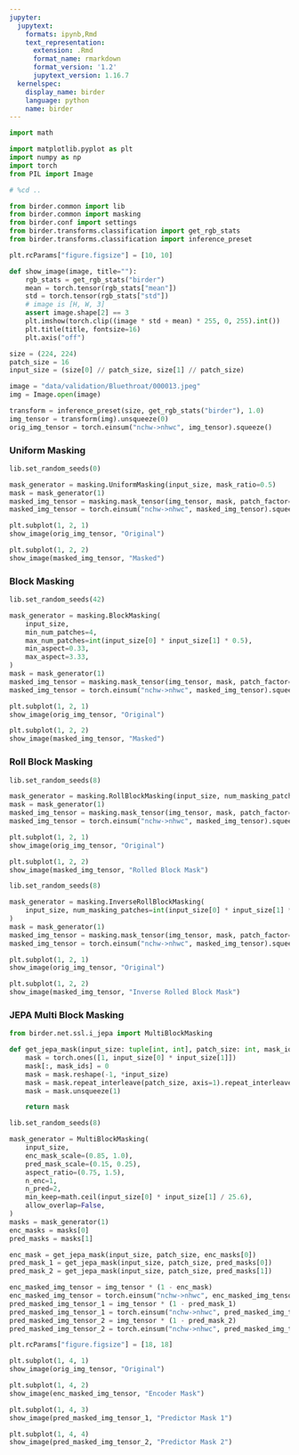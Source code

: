 ```yaml
---
jupyter:
  jupytext:
    formats: ipynb,Rmd
    text_representation:
      extension: .Rmd
      format_name: rmarkdown
      format_version: '1.2'
      jupytext_version: 1.16.7
  kernelspec:
    display_name: birder
    language: python
    name: birder
---
```


```python
import math

import matplotlib.pyplot as plt
import numpy as np
import torch
from PIL import Image
```

```python
# %cd ..
```

```python
from birder.common import lib
from birder.common import masking
from birder.conf import settings
from birder.transforms.classification import get_rgb_stats
from birder.transforms.classification import inference_preset
```

```python
plt.rcParams["figure.figsize"] = [10, 10]
```

```python
def show_image(image, title=""):
    rgb_stats = get_rgb_stats("birder")
    mean = torch.tensor(rgb_stats["mean"])
    std = torch.tensor(rgb_stats["std"])
    # image is [H, W, 3]
    assert image.shape[2] == 3
    plt.imshow(torch.clip((image * std + mean) * 255, 0, 255).int())
    plt.title(title, fontsize=16)
    plt.axis("off")
```

```python
size = (224, 224)
patch_size = 16
input_size = (size[0] // patch_size, size[1] // patch_size)

image = "data/validation/Bluethroat/000013.jpeg"
img = Image.open(image)

transform = inference_preset(size, get_rgb_stats("birder"), 1.0)
img_tensor = transform(img).unsqueeze(0)
orig_img_tensor = torch.einsum("nchw->nhwc", img_tensor).squeeze()
```

### Uniform Masking

```python
lib.set_random_seeds(0)

mask_generator = masking.UniformMasking(input_size, mask_ratio=0.5)
mask = mask_generator(1)
masked_img_tensor = masking.mask_tensor(img_tensor, mask, patch_factor=patch_size)
masked_img_tensor = torch.einsum("nchw->nhwc", masked_img_tensor).squeeze()
```

```python
plt.subplot(1, 2, 1)
show_image(orig_img_tensor, "Original")

plt.subplot(1, 2, 2)
show_image(masked_img_tensor, "Masked")
```

### Block Masking

```python
lib.set_random_seeds(42)

mask_generator = masking.BlockMasking(
    input_size,
    min_num_patches=4,
    max_num_patches=int(input_size[0] * input_size[1] * 0.5),
    min_aspect=0.33,
    max_aspect=3.33,
)
mask = mask_generator(1)
masked_img_tensor = masking.mask_tensor(img_tensor, mask, patch_factor=patch_size)
masked_img_tensor = torch.einsum("nchw->nhwc", masked_img_tensor).squeeze()
```

```python
plt.subplot(1, 2, 1)
show_image(orig_img_tensor, "Original")

plt.subplot(1, 2, 2)
show_image(masked_img_tensor, "Masked")
```

### Roll Block Masking

```python
lib.set_random_seeds(8)

mask_generator = masking.RollBlockMasking(input_size, num_masking_patches=int(input_size[0] * input_size[1] * 0.5))
mask = mask_generator(1)
masked_img_tensor = masking.mask_tensor(img_tensor, mask, patch_factor=patch_size)
masked_img_tensor = torch.einsum("nchw->nhwc", masked_img_tensor).squeeze()
```

```python
plt.subplot(1, 2, 1)
show_image(orig_img_tensor, "Original")

plt.subplot(1, 2, 2)
show_image(masked_img_tensor, "Rolled Block Mask")
```

```python
lib.set_random_seeds(8)

mask_generator = masking.InverseRollBlockMasking(
    input_size, num_masking_patches=int(input_size[0] * input_size[1] * 0.5)
)
mask = mask_generator(1)
masked_img_tensor = masking.mask_tensor(img_tensor, mask, patch_factor=patch_size)
masked_img_tensor = torch.einsum("nchw->nhwc", masked_img_tensor).squeeze()
```

```python
plt.subplot(1, 2, 1)
show_image(orig_img_tensor, "Original")

plt.subplot(1, 2, 2)
show_image(masked_img_tensor, "Inverse Rolled Block Mask")
```

### JEPA Multi Block Masking

```python
from birder.net.ssl.i_jepa import MultiBlockMasking
```

```python
def get_jepa_mask(input_size: tuple[int, int], patch_size: int, mask_ids: torch.Tensor) -> torch.Tensor:
    mask = torch.ones([1, input_size[0] * input_size[1]])
    mask[:, mask_ids] = 0
    mask = mask.reshape(-1, *input_size)
    mask = mask.repeat_interleave(patch_size, axis=1).repeat_interleave(patch_size, axis=2)
    mask = mask.unsqueeze(1)

    return mask
```

```python
lib.set_random_seeds(8)

mask_generator = MultiBlockMasking(
    input_size,
    enc_mask_scale=(0.85, 1.0),
    pred_mask_scale=(0.15, 0.25),
    aspect_ratio=(0.75, 1.5),
    n_enc=1,
    n_pred=2,
    min_keep=math.ceil(input_size[0] * input_size[1] / 25.6),
    allow_overlap=False,
)
masks = mask_generator(1)
enc_masks = masks[0]
pred_masks = masks[1]

enc_mask = get_jepa_mask(input_size, patch_size, enc_masks[0])
pred_mask_1 = get_jepa_mask(input_size, patch_size, pred_masks[0])
pred_mask_2 = get_jepa_mask(input_size, patch_size, pred_masks[1])

enc_masked_img_tensor = img_tensor * (1 - enc_mask)
enc_masked_img_tensor = torch.einsum("nchw->nhwc", enc_masked_img_tensor).squeeze()
pred_masked_img_tensor_1 = img_tensor * (1 - pred_mask_1)
pred_masked_img_tensor_1 = torch.einsum("nchw->nhwc", pred_masked_img_tensor_1).squeeze()
pred_masked_img_tensor_2 = img_tensor * (1 - pred_mask_2)
pred_masked_img_tensor_2 = torch.einsum("nchw->nhwc", pred_masked_img_tensor_2).squeeze()
```

```python
plt.rcParams["figure.figsize"] = [18, 18]
```

```python
plt.subplot(1, 4, 1)
show_image(orig_img_tensor, "Original")

plt.subplot(1, 4, 2)
show_image(enc_masked_img_tensor, "Encoder Mask")

plt.subplot(1, 4, 3)
show_image(pred_masked_img_tensor_1, "Predictor Mask 1")

plt.subplot(1, 4, 4)
show_image(pred_masked_img_tensor_2, "Predictor Mask 2")
```
